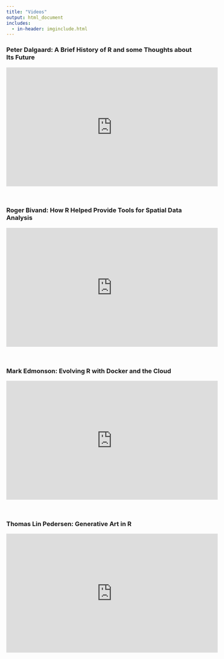 ```yaml
---
title: "Videos"
output: html_document
includes:
  - in-header: imginclude.html
---
```



### Peter Dalgaard: A Brief History of R and some Thoughts about Its Future

<iframe width="560" height="315" src="https://www.youtube.com/embed/Uey45MSg8Y4" frameborder="0" allow="accelerometer; autoplay; encrypted-media; gyroscope; picture-in-picture" allowfullscreen></iframe>


<br>

### Roger Bivand: How R Helped Provide Tools for Spatial Data Analysis

<iframe width="560" height="315" src="https://www.youtube.com/embed/D4-roPsMz48" frameborder="0" allow="accelerometer; autoplay; encrypted-media; gyroscope; picture-in-picture" allowfullscreen></iframe>

<br>

### Mark Edmonson: Evolving R with Docker and the Cloud

<iframe width="560" height="315" src="https://www.youtube.com/embed/YRvejW9FSJ4" frameborder="0" allow="accelerometer; autoplay; encrypted-media; gyroscope; picture-in-picture" allowfullscreen></iframe>

<br>

### Thomas Lin Pedersen: Generative Art in R

<iframe width="560" height="315" src="https://www.youtube.com/embed/8FWSrvEFY4E" frameborder="0" allow="accelerometer; autoplay; encrypted-media; gyroscope; picture-in-picture" allowfullscreen></iframe>